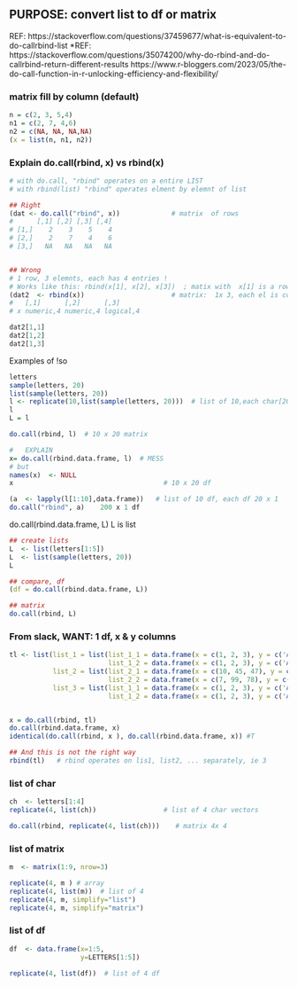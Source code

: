 ## PURPOSE:   convert list to df or matrix
REF:    https://stackoverflow.com/questions/37459677/what-is-equivalent-to-do-callrbind-list
*REF:  https://stackoverflow.com/questions/35074200/why-do-rbind-and-do-callrbind-return-different-results
https://www.r-bloggers.com/2023/05/the-do-call-function-in-r-unlocking-efficiency-and-flexibility/

### matrix fill by column (default)
```r
n = c(2, 3, 5,4) 
n1 = c(2, 7, 4,6) 
n2 = c(NA, NA, NA,NA) 
(x = list(n, n1, n2))
```

### Explain do.call(rbind, x) vs rbind(x)
```r
# with do.call, "rbind" operates on a entire LIST
# with rbind(list) "rbind" operates elment by elemnt of list

## Right
(dat <- do.call("rbind", x))             # matrix  of rows
#      [,1] [,2] [,3] [,4]
# [1,]    2    3    5    4
# [2,]    2    7    4    6
# [3,]   NA   NA   NA   NA


## Wrong
# 1 row, 3 elemnts, each has 4 entries !
# Works like this: rbind(x[1], x[2], x[3])  ; matix with  x[1] is a row (as single unit)
(dat2  <- rbind(x))                      # matrix:  1x 3, each el is collapsed row
#   [,1]      [,2]      [,3]     
# x numeric,4 numeric,4 logical,4

dat2[1,1]
dat2[1,2]
dat2[1,3]
```


Examples of !so
```r
letters
sample(letters, 20)
list(sample(letters, 20))
l <- replicate(10,list(sample(letters, 20)))  # list of 10,each char[20] letters
l
L = l

do.call(rbind, l)  # 10 x 20 matrix

#   EXPLAIN
x= do.call(rbind.data.frame, l)  # MESS
# but
names(x)  <- NULL
x                                      # 10 x 20 df 

(a  <- lapply(l[1:10],data.frame))   # list of 10 df, each df 20 x 1
do.call("rbind", a)    200 x 1 df
```
do.call(rbind.data.frame, L) L is list

```r
## create lists
L  <- list(letters[1:5])
L  <- list(sample(letters, 20))
L

## compare, df
(df = do.call(rbind.data.frame, L))

## matrix
do.call(rbind, L)
```

### From slack, WANT:  1 df, x & y columns
```r
tl <- list(list_1 = list(list_1_1 = data.frame(x = c(1, 2, 3), y = c('A', 'A', 'B')),
                         list_1_2 = data.frame(x = c(1, 2, 3), y = c('A', 'A', 'B'))),
           list_2 = list(list_2_1 = data.frame(x = c(10, 45, 47), y = c('B', 'B', 'C')),
                         list_2_2 = data.frame(x = c(7, 99, 78), y = c('B', 'B', 'C'))),
           list_3 = list(list_1_1 = data.frame(x = c(1, 2, 3), y = c('A', 'A', 'B')),
                         list_1_2 = data.frame(x = c(1, 2, 3), y = c('A', 'A', 'B'))))


x = do.call(rbind, tl)
do.call(rbind.data.frame, x)
identical(do.call(rbind, x ), do.call(rbind.data.frame, x)) #T 

## And this is not the right way
rbind(tl)   # rbind operates on lis1, list2, ... separately, ie 3 

```


### list of char
```r
ch  <- letters[1:4]
replicate(4, list(ch))                 # list of 4 char vectors 

do.call(rbind, replicate(4, list(ch)))    # matrix 4x 4
```

### list of matrix
```r
m  <- matrix(1:9, nrow=3)

replicate(4, m ) # array
replicate(4, list(m))  # list of 4
replicate(4, m, simplify="list")
replicate(4, m, simplify="matrix")
```

### list of df
```r
df  <- data.frame(x=1:5,
                  y=LETTERS[1:5])

replicate(4, list(df))  # list of 4 df
```


